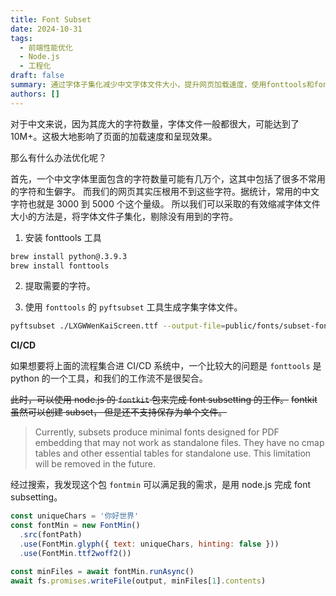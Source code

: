```yaml
---
title: Font Subset
date: 2024-10-31
tags:
  - 前端性能优化
  - Node.js
  - 工程化
draft: false
summary: 通过字体子集化减少中文字体文件大小，提升网页加载速度，使用fonttools和fontmin工具实现优化。
authors: []
---
```


<TOCInline toc={props.toc} />

对于中文来说，因为其庞大的字符数量，字体文件一般都很大，可能达到了10M+。这极大地影响了页面的加载速度和呈现效果。

那么有什么办法优化呢？

首先，一个中文字体里面包含的字符数量可能有几万个，这其中包括了很多不常用的字符和生僻字。
而我们的网页其实压根用不到这些字符。据统计，常用的中文字符也就是 3000 到 5000 个这个量级。
所以我们可以采取的有效缩减字体文件大小的方法是，将字体文件子集化，剔除没有用到的字符。

1. 安装 fonttools 工具

```bash
brew install python@.3.9.3
brew install fonttools
```

2. 提取需要的字符。

3. 使用 `fonttools` 的 `pyftsubset` 工具生成字集字体文件。

```bash
pyftsubset ./LXGWWenKaiScreen.ttf --output-file=public/fonts/subset-font.woff2 --text="你好世界"
```

**CI/CD**

如果想要将上面的流程集合进 CI/CD 系统中，一个比较大的问题是 `fonttools` 是 python 的一个工具，和我们的工作流不是很契合。

<del>此时，可以使用 node.js 的 `fontkit` 包来完成 font subsetting 的工作。</del>
<del>fontkit 虽然可以创建 subset， 但是还不支持保存为单个文件。</del>

> Currently, subsets produce minimal fonts designed for PDF embedding that may not work as standalone files. They have no cmap
> tables and other essential tables for standalone use. This limitation will be removed in the future.

经过搜索，我发现这个包 `fontmin` 可以满足我的需求，是用 node.js 完成 font subsetting。

```javascript
const uniqueChars = '你好世界'
const fontMin = new FontMin()
  .src(fontPath)
  .use(FontMin.glyph({ text: uniqueChars, hinting: false }))
  .use(FontMin.ttf2woff2())

const minFiles = await fontMin.runAsync()
await fs.promises.writeFile(output, minFiles[1].contents)
```
